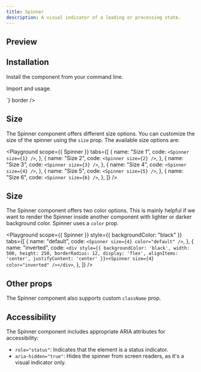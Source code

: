 ```yaml
---
title: Spinner
description: A visual indicator of a loading or processing state.
---
```


## Preview

<Preview>
  <Flex
    style={{
      flexDirection: "column",
      alignItems: "center",
      gap: "8px",
    }}
  >
    <Spinner size={3} />
  </Flex>
</Preview>

## Installation

Install the component from your command line.

<LiveProvider>
  <LiveEditor code={`npm install @raystack/apsara`} border />
</LiveProvider>

Import and usage.

<LiveProvider>
    <LiveEditor code={`

<Spinner size={3} />
`} border />
</LiveProvider>

## Size

The Spinner component offers different size options. You can customize the size of the spinner using the `size` prop. The available size options are:

<Playground
  scope={{ Spinner }}
  tabs={[
    {
      name: "Size 1",
      code: `<Spinner size={1} />`,
    },
    {
      name: "Size 2",
      code: `<Spinner size={2} />`,
    },
    {
      name: "Size 3",
      code: `<Spinner size={3} />`,
    },
    {
      name: "Size 4",
      code: `<Spinner size={4} />`,
    },
    {
      name: "Size 5",
      code: `<Spinner size={5} />`,
    },
    {
      name: "Size 6",
      code: `<Spinner size={6} />`,
    },
  ]}
/>

## Size

The Spinner component offers two color options. This is mainly helpful if we want to render the Spinner inside another component with lighter or darker background color. Spinner uses a `color` prop.

<Playground
  scope={{ Spinner }}
  style={{ backgroundColor: "black" }}
  tabs={[
    {
      name: "default",
      code: `<Spinner size={4} color="default" />`,
    },
    {
      name: "inverted",
      code: `<div style={{ backgroundColor: 'black', width: 500, height: 250, borderRadius: 12, display: 'flex', alignItems: 'center', justifyContent: 'center' }}><Spinner size={4} color="inverted" /></div>`,
    },
  ]}
/>

## Other props

The Spinner component also supports custom `className` prop.

## Accessibility

The Spinner component includes appropriate ARIA attributes for accessibility:

- `role="status"`: Indicates that the element is a status indicator.
- `aria-hidden="true"`: Hides the spinner from screen readers, as it's a visual indicator only.
